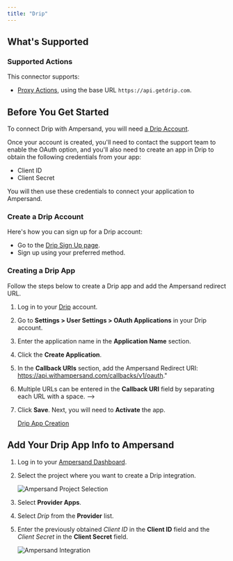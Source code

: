 ```yaml
---
title: "Drip"
---
```


## What's Supported

### Supported Actions

This connector supports:
- [Proxy Actions](/define-integrations/proxy-actions), using the base URL `https://api.getdrip.com`.

## Before You Get Started

To connect Drip with Ampersand, you will need [a Drip Account](https://www.drip.com/signup).

Once your account is created, you'll need to contact the support team to enable the OAuth option, and you'll also need to create an app in Drip to obtain the following credentials from your app:

- Client ID
- Client Secret

You will then use these credentials to connect your application to Ampersand.

### Create a Drip Account

Here's how you can sign up for a Drip account:

- Go to the [Drip Sign Up page](https://www.drip.com/signup).
- Sign up using your preferred method.

### Creating a Drip App

Follow the steps below to create a Drip app and add the Ampersand redirect URL.

1. Log in to your [Drip](https://auth.getdrip.com/u/login/identifier?state=hKFo2SBSN3g5RERteEplZW5ZRDFvcFU4UElwMTM5eXNWOFlPUqFur3VuaXZlcnNhbC1sb2dpbqN0aWTZIGJ4OExzbWRQQ0hJVUJ2TXczbWNPV00xci1qTzZmVlJFo2NpZNkgSm5Edllxc0tlOUd2d2J6VzJDSjZtME1XVTZBaUtCeEk) account.

2. Go to **Settings > User Settings > OAuth Applications** in your Drip account.

3. Enter the application name in the **Application Name** section.

4. Click the **Create Application**.

5. In the **Callback URIs** section, add the Ampersand Redirect URI: https://api.withampersand.com/callbacks/v1/oauth."

7. Multiple URLs can be entered in the **Callback URI** field by separating each URL with a space. -->

6. Click **Save**. Next, you will need to **Activate** the app. 

   [Drip App Creation](/images/provider-guides/drip_OAuth.gif)

## Add Your Drip App Info to Ampersand

1. Log in to your [Ampersand Dashboard](https://dashboard.withampersand.com).

2. Select the project where you want to create a Drip integration.

   ![Ampersand Project Selection](/images/provider-guides/31a6a12-Ampersand.png)

3. Select **Provider Apps**.

4. Select _Drip_ from the **Provider** list.

5. Enter the previously obtained _Client ID_ in the **Client ID** field and the _Client Secret_ in the **Client Secret** field.

   ![Ampersand Integration](/images/provider-guides/drip.gif)
